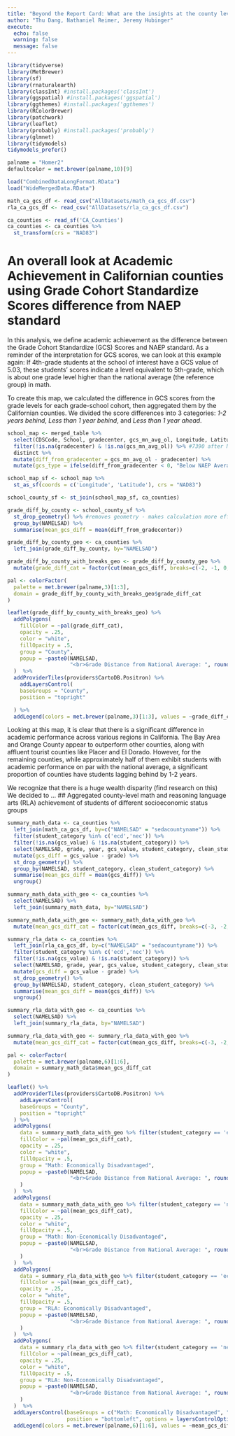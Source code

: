 ```yaml
---
title: "Beyond the Report Card: What are the insights at the county level that we can observe?"
author: "Thu Dang, Nathaniel Reimer, Jeremy Hubinger"
execute: 
  echo: false
  warning: false
  message: false
---
```


```r
library(tidyverse)
library(MetBrewer)
library(sf)
library(rnaturalearth)
library(classInt) #install.packages('classInt')
library(ggspatial) #install.packages('ggspatial')
library(ggthemes) #install.packages('ggthemes')
library(RColorBrewer)
library(patchwork)
library(leaflet)
library(probably) #install.packages('probably')
library(glmnet)
library(tidymodels)
tidymodels_prefer()
```

```r
palname = "Homer2"
defaultcolor = met.brewer(palname,10)[9]
```

```r
load("CombinedDataLongFormat.RData")
load("WideMergedData.RData")
```

```r
math_ca_gcs_df <- read_csv("AllDatasets/math_ca_gcs_df.csv")
rla_ca_gcs_df <- read_csv("AllDatasets/rla_ca_gcs_df.csv")
```

```r
ca_counties <- read_sf('CA_Counties')
ca_counties <- ca_counties %>%
  st_transform(crs = "NAD83")
```

# An overall look at Academic Achievement in Californian counties using Grade Cohort Standardize Scores difference from NAEP standard

In this analysis, we define academic achievement as the difference between the Grade Cohort Standardize (GCS) Scores and NAEP standard. As a reminder of the interpretation for GCS scores, we can look at this example again: If 4th-grade students at the school of interest have a GCS value of 5.03, these students' scores indicate a level equivalent to 5th-grade, which is about one grade level higher than the national average (the reference group) in math.

To create this map, we calculated the difference in GCS scores from the grade levels for each grade-school cohort, then aggregated them by the Californian counties. We divided the score differences into 3 categories: *1-2 years behind*, *Less than 1 year behind*, and *Less than 1 year ahead*. 


```r
school_map <- merged_table %>%
  select(CDSCode, School, gradecenter, gcs_mn_avg_ol, Longitude, Latitude) %>%
  filter(!is.na(gradecenter) & !is.na(gcs_mn_avg_ol)) %>% #7390 after NA gradecenter, 6997 after both conditions
  distinct %>%
  mutate(diff_from_gradecenter = gcs_mn_avg_ol - gradecenter) %>%
  mutate(gcs_type = ifelse(diff_from_gradecenter < 0, "Below NAEP Average", ifelse(diff_from_gradecenter > 0, "Above NAEP Average", "At NAEP Average")))

school_map_sf <- school_map %>% 
  st_as_sf(coords = c('Longitude', 'Latitude'), crs = "NAD83")

school_county_sf <- st_join(school_map_sf, ca_counties) 

grade_diff_by_county <- school_county_sf %>%
  st_drop_geometry() %>% #removes geometry - makes calculation more efficient 
  group_by(NAMELSAD) %>%
  summarise(mean_gcs_diff = mean(diff_from_gradecenter))

grade_diff_by_county_geo <- ca_counties %>%
  left_join(grade_diff_by_county, by="NAMELSAD")
```

```r
grade_diff_by_county_with_breaks_geo <- grade_diff_by_county_geo %>%
  mutate(grade_diff_cat = factor(cut(mean_gcs_diff, breaks=c(-2, -1, 0, 1, 2))))

pal <- colorFactor(
  palette = met.brewer(palname,3)[1:3],
  domain = grade_diff_by_county_with_breaks_geo$grade_diff_cat
)

leaflet(grade_diff_by_county_with_breaks_geo) %>%
  addPolygons(
    fillColor = ~pal(grade_diff_cat),
    opacity = .25,
    color = "white",
    fillOpacity = .5,
    group = "County",
    popup = ~paste0(NAMELSAD, 
                    "<br>Grade Distance from National Average: ", round(mean_gcs_diff, digits = 3))
  )  %>% 
  addProviderTiles(providers$CartoDB.Positron) %>%
    addLayersControl(
    baseGroups = "County",
    position = "topright"

  ) %>%
  addLegend(colors = met.brewer(palname,3)[1:3], values = ~grade_diff_cat, title = NULL, labels = c('1-2 years behind', 'Less than 1 year behind', 'Less than 1 year ahead'), className = "info legend County")

```

Looking at this map, it is clear that there is a significant difference in academic performance across various regions in California. The Bay Area and Orange County appear to outperform other counties, along with affluent tourist counties like Placer and El Dorado. However, for the remaining counties, while approximately half of them exhibit students with academic performance on par with the national average, a significant proportion of counties have students lagging behind by 1-2 years. 

We recognize that there is a huge wealth disparity (find research on this) We decided to 
...
## Aggregated county-level math and reasoning language arts (RLA) achievement of students of different socioeconomic status groups

```r
summary_math_data <- ca_counties %>%
  left_join(math_ca_gcs_df, by=c("NAMELSAD" = "sedacountyname")) %>%
  filter(student_category %in% c('ecd','nec')) %>%
  filter(!is.na(gcs_value) & !is.na(student_category)) %>%
  select(NAMELSAD, grade, year, gcs_value, student_category, clean_student_category) %>%
  mutate(gcs_diff = gcs_value - grade) %>%
  st_drop_geometry() %>%
  group_by(NAMELSAD, student_category, clean_student_category) %>%
  summarise(mean_gcs_diff = mean(gcs_diff)) %>%
  ungroup()

summary_math_data_with_geo <- ca_counties %>%
  select(NAMELSAD) %>%
  left_join(summary_math_data, by="NAMELSAD")

summary_math_data_with_geo <- summary_math_data_with_geo %>%
  mutate(mean_gcs_diff_cat = factor(cut(mean_gcs_diff, breaks=c(-3, -2, -1, 0, 1, 2, 3))))
```

```r
summary_rla_data <- ca_counties %>%
  left_join(rla_ca_gcs_df, by=c("NAMELSAD" = "sedacountyname")) %>%
  filter(student_category %in% c('ecd','nec')) %>%
  filter(!is.na(gcs_value) & !is.na(student_category)) %>%
  select(NAMELSAD, grade, year, gcs_value, student_category, clean_student_category) %>%
  mutate(gcs_diff = gcs_value - grade) %>%
  st_drop_geometry() %>%
  group_by(NAMELSAD, student_category, clean_student_category) %>%
  summarise(mean_gcs_diff = mean(gcs_diff)) %>%
  ungroup()

summary_rla_data_with_geo <- ca_counties %>%
  select(NAMELSAD) %>%
  left_join(summary_rla_data, by="NAMELSAD")

summary_rla_data_with_geo <- summary_rla_data_with_geo %>%
  mutate(mean_gcs_diff_cat = factor(cut(mean_gcs_diff, breaks=c(-3, -2, -1, 0, 1, 2, 3))))
```

```r
pal <- colorFactor(
  palette = met.brewer(palname,6)[1:6],
  domain = summary_math_data$mean_gcs_diff_cat
)

leaflet() %>%
  addProviderTiles(providers$CartoDB.Positron) %>%
    addLayersControl(
    baseGroups = "County",
    position = "topright"
  ) %>%
  addPolygons(
    data = summary_math_data_with_geo %>% filter(student_category == 'ecd'),
    fillColor = ~pal(mean_gcs_diff_cat),
    opacity = .25,
    color = "white",
    fillOpacity = .5,
    group = "Math: Economically Disadvantaged",
    popup = ~paste0(NAMELSAD, 
                    "<br>Grade Distance from National Average: ", round(mean_gcs_diff, digits = 3)
    )
  )  %>% 
  addPolygons(
    data = summary_math_data_with_geo %>% filter(student_category == 'nec'),
    fillColor = ~pal(mean_gcs_diff_cat),
    opacity = .25,
    color = "white",
    fillOpacity = .5,
    group = "Math: Non-Economically Disadvantaged",
    popup = ~paste0(NAMELSAD, 
                    "<br>Grade Distance from National Average: ", round(mean_gcs_diff, digits = 3)
    )
  )  %>% 
  addPolygons(
    data = summary_rla_data_with_geo %>% filter(student_category == 'ecd'),
    fillColor = ~pal(mean_gcs_diff_cat),
    opacity = .25,
    color = "white",
    fillOpacity = .5,
    group = "RLA: Economically Disadvantaged",
    popup = ~paste0(NAMELSAD, 
                    "<br>Grade Distance from National Average: ", round(mean_gcs_diff, digits = 3)
    )
  )  %>% 
  addPolygons(
    data = summary_rla_data_with_geo %>% filter(student_category == 'nec'),
    fillColor = ~pal(mean_gcs_diff_cat),
    opacity = .25,
    color = "white",
    fillOpacity = .5,
    group = "RLA: Non-Economically Disadvantaged",
    popup = ~paste0(NAMELSAD, 
                    "<br>Grade Distance from National Average: ", round(mean_gcs_diff, digits = 3)
    )
  )  %>% 
  addLayersControl(baseGroups = c("Math: Economically Disadvantaged", "Math: Non-Economically Disadvantaged", "RLA: Economically Disadvantaged", "RLA: Non-Economically Disadvantaged"),
                   position = "bottomleft", options = layersControlOptions(collapsed = FALSE)) %>% 
  addLegend(colors = met.brewer(palname,6)[1:6], values = ~mean_gcs_diff_cat, title = NULL, labels = c('2+ years behind','1-2 years behind', 'Less than 1 year behind', 'Less than 1 year ahead', '1-2 years ahead', '2+ years ahead'), group = "Economically Disadvantaged")
```

